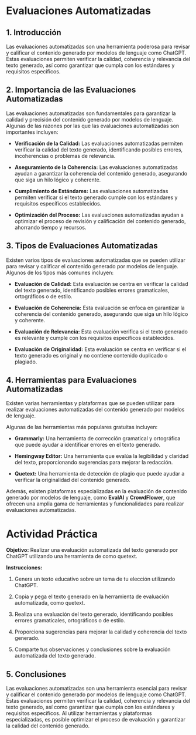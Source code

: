 :::{.justify}
# Evaluaciones Automatizadas

## 1. Introducción

Las evaluaciones automatizadas son una herramienta poderosa para revisar y calificar el contenido generado por modelos de lenguaje como ChatGPT. Estas evaluaciones permiten verificar la calidad, coherencia y relevancia del texto generado, así como garantizar que cumpla con los estándares y requisitos específicos.

## 2. Importancia de las Evaluaciones Automatizadas

Las evaluaciones automatizadas son fundamentales para garantizar la calidad y precisión del contenido generado por modelos de lenguaje. Algunas de las razones por las que las evaluaciones automatizadas son importantes incluyen:

- **Verificación de la Calidad:** Las evaluaciones automatizadas permiten verificar la calidad del texto generado, identificando posibles errores, incoherencias o problemas de relevancia.

- **Aseguramiento de la Coherencia:** Las evaluaciones automatizadas ayudan a garantizar la coherencia del contenido generado, asegurando que siga un hilo lógico y coherente.

- **Cumplimiento de Estándares:** Las evaluaciones automatizadas permiten verificar si el texto generado cumple con los estándares y requisitos específicos establecidos.

- **Optimización del Proceso:** Las evaluaciones automatizadas ayudan a optimizar el proceso de revisión y calificación del contenido generado, ahorrando tiempo y recursos.

## 3. Tipos de Evaluaciones Automatizadas

Existen varios tipos de evaluaciones automatizadas que se pueden utilizar para revisar y calificar el contenido generado por modelos de lenguaje. Algunos de los tipos más comunes incluyen:

- **Evaluación de Calidad:** Esta evaluación se centra en verificar la calidad del texto generado, identificando posibles errores gramaticales, ortográficos o de estilo.

- **Evaluación de Coherencia:** Esta evaluación se enfoca en garantizar la coherencia del contenido generado, asegurando que siga un hilo lógico y coherente.

- **Evaluación de Relevancia:** Esta evaluación verifica si el texto generado es relevante y cumple con los requisitos específicos establecidos.

- **Evaluación de Originalidad:** Esta evaluación se centra en verificar si el texto generado es original y no contiene contenido duplicado o plagiado.

## 4. Herramientas para Evaluaciones Automatizadas

Existen varias herramientas y plataformas que se pueden utilizar para realizar evaluaciones automatizadas del contenido generado por modelos de lenguaje. 

Algunas de las herramientas más populares gratuitas incluyen:

- **Grammarly:** Una herramienta de corrección gramatical y ortográfica que puede ayudar a identificar errores en el texto generado.

- **Hemingway Editor:** Una herramienta que evalúa la legibilidad y claridad del texto, proporcionando sugerencias para mejorar la redacción.

- **Quetext:** Una herramienta de detección de plagio que puede ayudar a verificar la originalidad del contenido generado.

Además, existen plataformas especializadas en la evaluación de contenido generado por modelos de lenguaje, como **EvalAI** y **CrowdFlower**, que ofrecen una amplia gama de herramientas y funcionalidades para realizar evaluaciones automatizadas.

# Actividad Práctica

**Objetivo:** Realizar una evaluación automatizada del texto generado por ChatGPT utilizando una herramienta de como quetext.

**Instrucciones:**

1. Genera un texto educativo sobre un tema de tu elección utilizando ChatGPT.

2. Copia y pega el texto generado en la herramienta de evaluación automatizada, como quetext.

3. Realiza una evaluación del texto generado, identificando posibles errores gramaticales, ortográficos o de estilo.

4. Proporciona sugerencias para mejorar la calidad y coherencia del texto generado.

5. Comparte tus observaciones y conclusiones sobre la evaluación automatizada del texto generado.

## 5. Conclusiones

Las evaluaciones automatizadas son una herramienta esencial para revisar y calificar el contenido generado por modelos de lenguaje como ChatGPT. Estas evaluaciones permiten verificar la calidad, coherencia y relevancia del texto generado, así como garantizar que cumpla con los estándares y requisitos específicos. Al utilizar herramientas y plataformas especializadas, es posible optimizar el proceso de evaluación y garantizar la calidad del contenido generado.

:::

